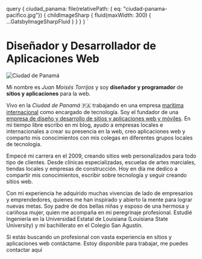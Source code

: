 
  query {
    ciudad_panama: file(relativePath: { eq: "ciudad-panama-pacifico.jpg"}) {
      childImageSharp {
        fluid(maxWidth: 300) {
          ...GatsbyImageSharpFluid
        }
      }
    }
  }
`

# Diseñador y Desarrollador de Aplicaciones Web

<Img 
  fluid={props.data.ciudad_panama.childImageSharp.fluid}
  className="image-float-left small-shadow small-border"
  alt='Ciudad de Panamá'
/>

Mi nombre es _Juan Moisés Torrijos_ y soy **diseñador y programador** de **sitios y aplicaciones** para la web.

Vivo en la _Ciudad de Panamá_ 🇵🇦 trabajando en una empresa [marítima internacional](https://intermaritime.org/) como encargado de tecnología. Soy el fundador de una [empresa de diseño y desarrollo de sitios y aplicaciones web y móviles](https://digiartes.com). En mi tiempo libre escribo en mi blog, ayudo a empresas locales e internacionales a crear su presencia en la web, creo aplicaciones web y comparto mis conocimientos con mis colegas en diferentes grupos locales de tecnología.

Empecé mi carrera en el 2009, creando sitios web personalizados para todo tipo de clientes. Desde clínicas especializadas, escuelas de artes marciales, tiendas locales y empresas de construcción. Hoy en día me dedico a compartir mis conocimientos, escribir sobre tecnología y seguir creando sitios web.

Con mi experiencia he adquirido muchas vivencias de lado de empresarios y emprendedores, quienes me han inspirado y abierto la mente para lograr nuevas metas. Soy padre de dos bellas niñas y esposo de una hermosa y cariñosa mujer, quien me acompaña en mi peregrinaje profesional. Estudié Ingeniería en la Universidad Estatal de Louisiana (Louisiana State University) y mi bachillerato en el Colegio San Agustín.

Si estás buscando un profesional con vasta experiencia en sitios y aplicaciones web contáctame. Estoy disponible para trabajar, me puedes <Link to="/contactame">contactar aquí</Link>